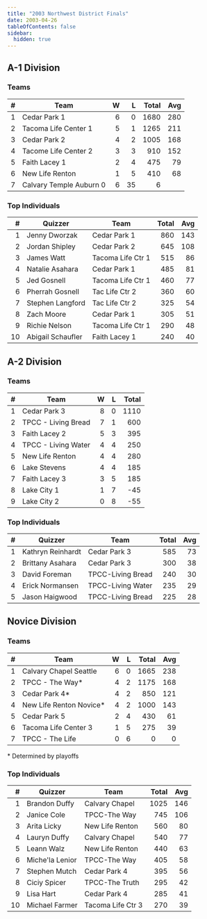 ```yaml
---
title: "2003 Northwest District Finals"
date: 2003-04-26
tableOfContents: false
sidebar:
  hidden: true
---
```


## A-1 Division

### Teams

|    # | Team                    |    W |    L | Total |  Avg |
| ---: | ----------------------- | ---: | ---: | ----: | ---: |
|    1 | Cedar Park 1            |    6 |    0 |  1680 |  280 |
|    2 | Tacoma Life Center 1    |    5 |    1 |  1265 |  211 |
|    3 | Cedar Park 2            |    4 |    2 |  1005 |  168 |
|    4 | Tacome Life Center 2    |    3 |    3 |   910 |  152 |
|    5 | Faith Lacey 1           |    2 |    4 |   475 |   79 |
|    6 | New Life Renton         |    1 |    5 |   410 |   68 |
|    7 | Calvary Temple Auburn 0 |    6 |   35 |     6 |      |

### Top Individuals

|    # | Quizzer           | Team              | Total |  Avg |
| ---: | ----------------- | ----------------- | ----: | ---: |
|    1 | Jenny Dworzak     | Cedar Park 1      |   860 |  143 |
|    2 | Jordan Shipley    | Cedar Park 2      |   645 |  108 |
|    3 | James Watt        | Tacoma Life Ctr 1 |   515 |   86 |
|    4 | Natalie Asahara   | Cedar Park 1      |   485 |   81 |
|    5 | Jed Gosnell       | Tacoma Life Ctr 1 |   460 |   77 |
|    6 | Pherrah Gosnell   | Tac Life Ctr 2    |   360 |   60 |
|    7 | Stephen Langford  | Tac Life Ctr 2    |   325 |   54 |
|    8 | Zach Moore        | Cedar Park 1      |   305 |   51 |
|    9 | Richie Nelson     | Tacoma Life Ctr 1 |   290 |   48 |
|   10 | Abigail Schaufler | Faith Lacey 1     |   240 |   40 |

## A-2 Division

### Teams

|    # | Team                |    W |    L | Total |
| ---: | ------------------- | ---: | ---: | ----: |
|    1 | Cedar Park 3        |    8 |    0 |  1110 |
|    2 | TPCC - Living Bread |    7 |    1 |   600 |
|    3 | Faith Lacey 2       |    5 |    3 |   395 |
|    4 | TPCC - Living Water |    4 |    4 |   250 |
|    5 | New Life Renton     |    4 |    4 |   280 |
|    6 | Lake Stevens        |    4 |    4 |   185 |
|    7 | Faith Lacey 3       |    3 |    5 |   185 |
|    8 | Lake City 1         |    1 |    7 |   -45 |
|    9 | Lake City 2         |    0 |    8 |   -55 |

### Top Individuals

|    # | Quizzer           | Team              | Total |  Avg |
| ---: | ----------------- | ----------------- | ----: | ---: |
|    1 | Kathryn Reinhardt | Cedar Park 3      |   585 |   73 |
|    2 | Brittany Asahara  | Cedar Park 3      |   300 |   38 |
|    3 | David Foreman     | TPCC-Living Bread |   240 |   30 |
|    4 | Erick Normansen   | TPCC-Living Water |   235 |   29 |
|    5 | Jason Haigwood    | TPCC-Living Bread |   225 |   28 |

## Novice Division

### Teams

|    # | Team                    |    W |    L | Total |  Avg |
| ---: | ----------------------- | ---: | ---: | ----: | ---: |
|    1 | Calvary Chapel Seattle  |    6 |    0 |  1665 |  238 |
|    2 | TPCC - The Way*         |    4 |    2 |  1175 |  168 |
|    3 | Cedar Park 4*           |    4 |    2 |   850 |  121 |
|    4 | New Life Renton Novice* |    4 |    2 |  1000 |  143 |
|    5 | Cedar Park 5            |    2 |    4 |   430 |   61 |
|    6 | Tacoma Life Center 3    |    1 |    5 |   275 |   39 |
|    7 | TPCC - The Life         |    0 |    6 |     0 |    0 |

\* Determined by playoffs

### Top Individuals

|    # | Quizzer         | Team              | Total |  Avg |
| ---: | --------------- | ----------------- | ----: | ---: |
|    1 | Brandon Duffy   | Calvary Chapel    |  1025 |  146 |
|    2 | Janice Cole     | TPCC-The Way      |   745 |  106 |
|    3 | Arita Licky     | New Life Renton   |   560 |   80 |
|    4 | Lauryn Duffy    | Calvary Chapel    |   540 |   77 |
|    5 | Leann Walz      | New Life Renton   |   440 |   63 |
|    6 | Miche'la Lenior | TPCC-The Way      |   405 |   58 |
|    7 | Stephen Mutch   | Cedar Park 4      |   395 |   56 |
|    8 | Ciciy Spicer    | TPCC-The Truth    |   295 |   42 |
|    9 | Lisa Hart       | Cedar Park 4      |   285 |   41 |
|   10 | Michael Farmer  | Tacoma Life Ctr 3 |   270 |   39 |
